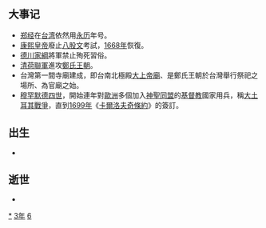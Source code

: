 {{yearTOC|1663|清'''[[康熙_(年号)|康熙]]二年'''；郑经'''[[永曆_(南明)|永曆]]十七年'''；越南后黎朝'''[[景治|景治]]元年'''，莫朝'''[[顺德_(莫朝)|顺德]]二十六年'''；日本'''[[寬文|寬文]]三年'''}}
== 大事记 ==
*[[郑经|郑经]]在[[台灣|台湾]]依然用[[永曆_(南明)|永历]]年号。
*[[康熙皇帝|康熙皇帝]]廢止[[八股文|八股文]]考試，[[1668年|1668年]]恢復。
*[[德川家綱|德川家綱]]將軍禁止殉死習俗。
*[[清荷聯軍|清荷聯軍]]進攻[[鄭氏王朝|鄭氏王朝]]。
*台灣第一間寺廟建成，即台南北極殿[[大上帝廟|大上帝廟]]、是鄭氏王朝於台灣舉行祭祀之場所、為官廟之始。
*[[穆罕默德四世_(鄂圖曼帝國)|穆罕默德四世]]，開始連年對[[歐洲|歐洲]]多個加入[[神聖同盟_(1571年)|神聖同盟]]的[[基督教|基督教]]國家用兵，稱[[大土耳其戰爭|大土耳其戰爭]]，直到[[1699年|1699年]]《[[卡爾洛夫奇條約|卡爾洛夫奇條約]]》的簽訂。

== 出生 ==
*

== 逝世 ==
{{Wikisource year mention}}
*

[[Category:1663年|*]]
[[Category:1660年代|3年]]
[[Category:17世纪各年|6]]